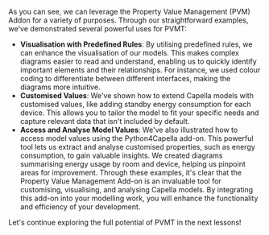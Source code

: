 As you can see, we can leverage the Property Value Management (PVM) Addon for a variety of purposes. Through our straightforward examples, we've demonstrated several powerful uses for PVMT:

- **Visualisation with Predefined Rules**: By utilising predefined rules, we can enhance the visualisation of our models. This makes complex diagrams easier to read and understand, enabling us to quickly identify important elements and their relationships. For instance, we used colour coding to differentiate between different interfaces, making the diagrams more intuitive.
- **Customised Values**: We've shown how to extend Capella models with customised values, like adding standby energy consumption for each device. This allows you to tailor the model to fit your specific needs and capture relevant data that isn't included by default.
- **Access and Analyse Model Values**: We've also illustrated how to access model values using the Python4Capella add-on. This powerful tool lets us extract and analyse customised properties, such as energy consumption, to gain valuable insights. We created diagrams summarising energy usage by room and device, helping us pinpoint areas for improvement.
Through these examples, it's clear that the Property Value Management Add-on is an invaluable tool for customising, visualising, and analysing Capella models. By integrating this add-on into your modelling work, you will enhance the functionality and efficiency of your development.

Let's continue exploring the full potential of PVMT in the next lessons!